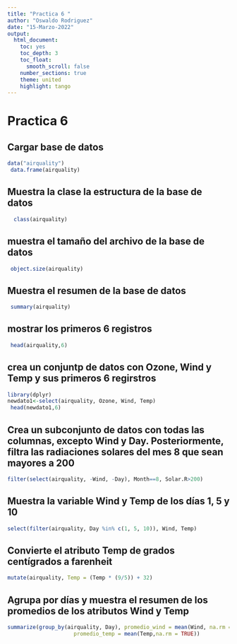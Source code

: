 ```yaml
---
title: "Practica 6 "
author: "Oswaldo Rodriguez"
date: "15-Marzo-2022"
output: 
  html_document:
    toc: yes
    toc_depth: 3
    toc_float:
      smooth_scroll: false
    number_sections: true
    theme: united 
    highlight: tango
---
```


# Practica 6
## Cargar base de datos
```r
data("airquality")
 data.frame(airquality)

```
## Muestra la clase la estructura de la base de datos  
```r
  class(airquality)
```
## muestra el tamaño del archivo de la base de datos
```r
 object.size(airquality)
```
## Muestra el resumen de la base de datos  
```r
 summary(airquality)
```
## mostrar los primeros 6 registros
```r
 head(airquality,6)
```
## crea un conjuntp de datos con Ozone, Wind y Temp y sus primeros 6 regirstros
```r
library(dplyr) 
newdato1<-select(airquality, Ozone, Wind, Temp)
 head(newdato1,6)
```
## Crea un subconjunto de datos con todas las columnas, excepto Wind y Day. Posteriormente, filtra las radiaciones solares del mes 8 que sean mayores a 200

```r
filter(select(airquality, -Wind, -Day), Month==8, Solar.R>200)
```

## Muestra la variable Wind y Temp de los días 1, 5 y 10

```r
select(filter(airquality, Day %in% c(1, 5, 10)), Wind, Temp)
```

## Convierte el atributo Temp de grados centígrados a farenheit

```r
mutate(airquality, Temp = (Temp * (9/5)) + 32)
```

## Agrupa por días y muestra el resumen de los promedios de los atributos Wind y Temp

```r
summarize(group_by(airquality, Day), promedio_wind = mean(Wind, na.rm = TRUE),
                     promedio_temp = mean(Temp,na.rm = TRUE))
```

